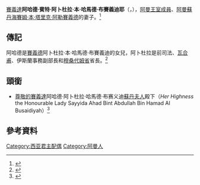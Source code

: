 {{Infobox royalty
| name           = 阿哈德·賓特·阿卜杜拉 <br />{{rtl-lang|ar|عهد بنت عبد الله}}
| title          = {{OMA}}蘇丹-{后}-殿下<br />''HH''  Sayyida Ahad bint Abdullah
| image          = السيدة_الجليلة_،_عهد_بنت_عبدالله_البوسعيدي،_زوجة_السلطان_هيثم_بن_طارق_سلطان_عمان.jpg
| issue          = [[齐亚赞·本·海赛姆·阿勒赛义德|齊亞贊]]<br>Bilarab<br>Thuraya<br>Omaima
| royal house    = [[赛义德王朝|赛义德王朝]]
| father         = 阿卜杜拉·本·哈馬德·布賽義迪
| mother         = 
| spouse = [[海賽姆·本·塔里克·阿勒賽義德|海賽姆·本·塔里克·阿勒賽義德]]
| birth_date  = {{birth date and age|1970|4|4|df=y}}
| birth_place  = {{OMA}}[[馬斯喀特|馬斯喀特]]
| religion       = [[伊斯兰教|伊斯兰教]][[艾巴德派|艾巴德派]]
| death_date     = 
| death_place    = 
| buried         = 
}}
{{Infobox royal styles
|royal name = Sayyida Ahad bint Abdullah
|image     = [[File:National_emblem_of_Oman.svg|50px]]
|dipstyle  = [[殿下|Her Highness]]
|offstyle  = 	Your Highness
|altstyle = Sayyida
}}
[[賽義德|賽義達]]'''阿哈德·賓特·阿卜杜拉·本·哈馬德·布賽義迪耶'''（{{lang-ar|السيدة الجليلة عهد بنت عبدالله بن حمد البوسعيدية}}，{{bd|1970年|4月4日}}），[[赛义德王朝|阿曼王室成員]]、[[阿曼蘇丹|阿曼蘇丹]][[海賽姆·本·塔里克·阿勒賽義德|海賽姆·本·塔里克·阿勒賽義德]]的妻子。<ref>{{Cite web |url=https://www.albawaba.com/entertainment/meet-first-lady-oman-eminent-sayyida-ahad-bint-abdullah-bin-hamad-al-busaidiyah |title=Meet The First Lady of Oman! The Eminent Sayyida Ahad Bint Abdullah Bin Hamad Al Busaidiyah Ignites Social Media |access-date=2021-01-01 |archive-date=2021-04-12 |archive-url=https://web.archive.org/web/20210412190817/https://www.albawaba.com/entertainment/meet-first-lady-oman-eminent-sayyida-ahad-bint-abdullah-bin-hamad-al-busaidiyah |dead-url=no }}</ref>

== 傳記 ==
阿哈德是[[賽義德|賽義德]]阿卜杜拉·本·哈馬德·布賽義迪的女兒，阿卜杜拉是前司法、[[瓦合甫|瓦合甫]]、伊斯蘭事務副部長和[[穆桑代姆省|穆桑代姆省]]省長。<ref>{{Cite web |url=https://qanoon.om/p/1984/rd1984100/ |title="Royal Decree 100/84 Appointing the Undersecretary for Justice in the Ministry of Justice, Awqaf, and Islamic Affairs" |access-date=2021-01-01 |archive-date=2020-09-03 |archive-url=https://web.archive.org/web/20200903194353/https://qanoon.om/p/1984/rd1984100/ |dead-url=no }}</ref>

== 頭銜 ==
*[[尊敬的|尊敬的]][[賽義德|賽義達]]阿哈德·阿卜杜拉·哈馬德·布赛义迪[[王妃|蘇丹夫人]]殿下（''Her Highness'' the Honourable Lady Sayyida Ahad Bint Abdullah Bin Hamad Al Busaidiyah）<ref>{{cite web|title=Press Release|url=https://om.nepalembassy.gov.np/press-release-6/|publisher=Embassy of Nepal|date=2021-06-06|access-date=2021-07-14|archive-date=2021-07-16|archive-url=https://web.archive.org/web/20210716195911/https://om.nepalembassy.gov.np/press-release-6/|dead-url=no}}</ref>

== 參考資料 ==
{{reflist}}

{{Oman-stub}}

{{Current consorts of sovereigns}}
{{DEFAULTSORT: Sayyida Ahad bint Abdullah}}
[[Category:西亚君主配偶|Category:西亚君主配偶]]
[[Category:阿曼人|Category:阿曼人]]